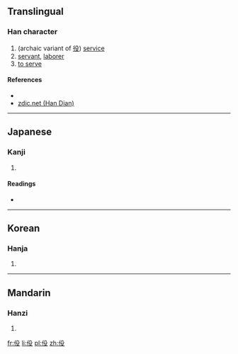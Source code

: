 ==Translingual==

===Han character===
{{Han char|rn=9|rad=人|as=04|sn=6|four=|canj=人竹弓水 (OHNE)|ids=⿰[[亻]][[殳]]}}

# (archaic variant of [[役]]) [[service]]
# [[servant]], [[laborer]]
# [[to serve]]

====References====
* {{Han ref|kx=0095.120|dkj=00429|dj=0201.120|hdz=10125.040|uh=4F07|ud=20231}}
*[http://www.zdic.net/zd/zi/ZdicE4ZdicBCZdic87.htm zdic.net (Han Dian)]

----

==Japanese==

===Kanji===
{{ja-kanji|grade=|rs=人04}}

# {{defn|lang=ja|sort=人04}}

====Readings====
* {{ja-readings|on=[[えき]] (eki), [[やく]] (yaku)|kun=}}

----

==Korean==

===Hanja===
{{ko-hanja|hangeul=역|rv=yeok|mr=yŏk}}

# {{defn|lang=ko|sort=人04}}

----

==Mandarin==

===Hanzi===
{{cmn-hanzi|pin=[[yì]] ([[yi4]])|wg=i<sup>4</sup>}}

# {{defn|lang=cmn|sort=人04}}

[[fr:伇]]
[[li:伇]]
[[pl:伇]]
[[zh:伇]]